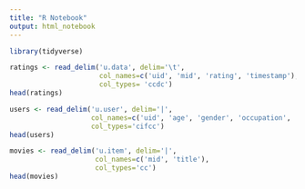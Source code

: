 ---
title: "R Notebook"
output: html_notebook
---

```{r}
library(tidyverse)

ratings <- read_delim('u.data', delim='\t', 
                      col_names=c('uid', 'mid', 'rating', 'timestamp'),
                      col_types= 'ccdc')
head(ratings)

users <- read_delim('u.user', delim='|', 
                    col_names=c('uid', 'age', 'gender', 'occupation', 'zip'),
                    col_types='cifcc')
head(users)

movies <- read_delim('u.item', delim='|', 
                     col_names=c('mid', 'title'),
                     col_types='cc')
head(movies)

```

